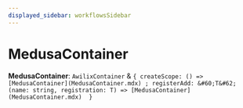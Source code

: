 ```yaml
---
displayed_sidebar: workflowsSidebar
---
```



# MedusaContainer

 **MedusaContainer**: `AwilixContainer` & ``{ createScope: () => [MedusaContainer](MedusaContainer.mdx) ; registerAdd: &#60;T&#62;(name: string, registration: T) => [MedusaContainer](MedusaContainer.mdx)  }``
